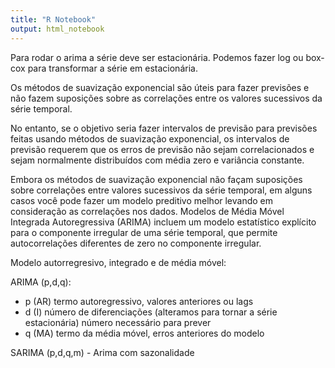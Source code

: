```yaml
---
title: "R Notebook"
output: html_notebook
---
```


Para rodar o arima a série deve ser estacionária. Podemos fazer log ou box-cox
para transformar a série em estacionária.


Os métodos de suavização exponencial são úteis para fazer previsões e não fazem 
suposições sobre as correlações entre os valores sucessivos da série temporal. 

No entanto, se o objetivo seria fazer intervalos de previsão para previsões 
feitas usando métodos de suavização exponencial, os intervalos de previsão 
requerem que os erros de previsão não sejam correlacionados e sejam normalmente 
distribuídos com média zero e variância constante.

Embora os métodos de suavização exponencial não façam suposições sobre correlações 
entre valores sucessivos da série temporal, em alguns casos você pode fazer um 
modelo preditivo melhor levando em consideração as correlações nos dados. 
Modelos de Média Móvel Integrada Autoregressiva (ARIMA) incluem um modelo 
estatístico explícito para o componente irregular de uma série temporal, que 
permite autocorrelações diferentes de zero no componente irregular.

Modelo autorregresivo, integrado e de média móvel:


ARIMA (p,d,q):

- p (AR) termo autoregressivo,  valores anteriores ou lags
- d (I) número de diferenciações (alteramos para tornar a série estacionária) número necessário para prever
- q (MA) termo da média móvel, erros anteriores do modelo

SARIMA (p,d,q,m) - Arima com sazonalidade


```r

```

